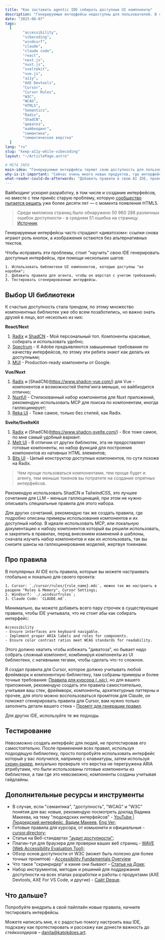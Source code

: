 ```yaml
---
title: "Как заставить agentic IDE собирать доступные UI компоненты"
description: "Генерируемые интерфейсы недоступны для пользователей. В статье описано что можно сделать, чтобы вернуть людям хорошие интерфейсы, не теряя скорости разработки."
date: "2025-08-07"
tags:
  [
		"accessibility",
		"vibecoding",
		"windsurf",
		"claude",
		"claude code",
		"react",
		"next.js",
		"nuxt.js",
		"sveltekit",
		"vue.js",
		"a11y",
		"AXE Devtools",
		"Cursor",
		"Cursor Rules",
		"W3C",
		"WCAG",
		"HTML5",
		"Semantics",
		"Radix",
		"ShadCN",
		"диватоз",
		"вайбкодинг",
		"семантика",
		"семантическая верстка"
  ]
lang: "ru"
slug: "keep-a11y-while-vibecoding"
layout: "~/ArticlePage.astro"

# META INFO
main-idea: "Генерируемые интерфейсы теряют свою доступность для пользователей"
why-is-it-important: "Сейчас очень много новых продуктов, где интерфейсы сгенерированы AI агентами, и разработчики снова забывают о том, что их интерфейсами предстоит пользоваться разным людям, совершенно разными способами"
what-reader-could-do-afterwards: "Добавить правила в свою AI IDE, провести небольшой аудит и протестировать свой интерфейс"
---
```


Вайбкодинг ускорил разработку, в том числе и создание интерфейсов, но вместе с тем принёс старую проблему, которую [сообщество пытается решить](https://developer.mozilla.org/en-US/curriculum/core/semantic-html/) уже более десяти лет — с момента появления HTML5.

> Среди миллиона страниц было обнаружено 50 960 288 различных ошибок доступности - в среднем 51 ошибка на страницу. [Источник](https://webaim.org/projects/million/)

Генерируемые интерфейсы часто страдают «диватозом»: ссылки снова играют роль кнопок, а изображения остаются без альтернативных текстов.

Чтобы исправить эти проблемы, стоит "научить" свою IDE генерировать доступные интерфейсы, при помощи нескольких шагов:

	1. Использовать библиотеки UI компонентов, которые доступны "из коробки";
	2. Добавить правила для агента, чтобы он верстал с учетом требований;
	3. Тестировать сгенерированные интерфейсы.


## Выбор UI библиотеки

К счастью доступность стала трендом, по этому множество компонентных библиотек уже обо всем позаботились, но важно знать друзей в лицо, вот несколько из них:

**React/Next**

1. [Radix](https://www.radix-ui.com/) и [ShadCN](https://ui.shadcn.com/) - Мой персональный топ. Компоненты красивые, собирать и использовать удобно;
2. [Spectrum](https://react-spectrum.adobe.com/react-spectrum/index.html) - К Adobe предъявляются завышенные требования по качеству интерфейсов, по этому эти ребята знают как делать их доступными;
3. [MUI](https://mui.com/) - Production-ready компоненты от Google.

**Vue/Nuxt**

1. [Radix](https://www.radix-vue.com/) и (ShadCN)(https://www.shadcn-vue.com/) для Vue - компонентов и возможностей theme'инга меньше, но вайбкодится отлично;
2. [NuxtUI](https://ui.nuxt.com/) - Стилизованный набор компонентов для Nuxt приложений, рекомендую использовать MCP для поиска по компонентам, иногда галлюцинирует;
3. [Reka UI](https://reka-ui.com/) - Тоже самое, только без стилей, как Radix.

**Svelte/SvelteKit**
1. [Radix](https://radix-svelte.com/) и (ShadCN)(https://www.shadcn-svelte.com/) - Все тоже самое, по мне самый удобный вариант.
2. [Melt UI](https://www.melt-ui.com/) - В отличии от других библиотек, эта не предоставляет готовые компоненты, но набор функций для построения компонентов из нативных HTML элементов;
3. [Bits UI](https://www.bits-ui.com/) - Целый конструктор доступных компонентов, по сути похоже на Radix.

> Чем проще пользоваться компонентами, тем проще будет и агенту, тем меньше токенов вы потратите на создание опрятных интерфейсов.

Рекомендую использовать ShadCN и TailwindCSS, это лучшее сочетание для LLM – меньше галлюцинаций, при этом не нужно описывать специальные правила для этого набора.

Для других сочетаний, рекомендую так же создать правила, где подробно описаны примеры использования компонентов и их доступный набор. В идеале использовать MCP, или локальную документацию к набору компонентов который вы решили использовать, и закрепить в правилах, перед внесением изменений в шаблоны, сначала изучить набор компонентов и как их использовать, так вы снизите шансы на галлюцинирование моделей, жертвуя токенами.

## Про правила

В популярных AI IDE есть правила, которые вы можете настраивать глобально и локально для своего проекта:

	1. Cursor: `./cursor/rules/{rule_name}.mdc`, можно так же настроить в разделе "Rules & Memory", Cursor Settings;
	2. Windsurf: `./.windsurfrules`;
	3. Claude Code: `CLAUDE.md`.

Минимально, вы можете добавить всего пару строчек в существующие правила, чтобы IDE учитывала, что не стоит абы как собирать интерфейс:

```text
Accessibility
- Ensure interfaces are keyboard navigable.
- Implement proper ARIA labels and roles for components.
- Ensure color contrast ratios meet WCAG standards for readability.
```

Этого должно хватить чтобы избежать "диватоза", но бывает надо собрать сложный компонент, комбинируя компоненты из UI библиотеки, с нативными тегами, чтобы сделать что-то сложное.

Я создал правила для Cursor, которое должно учитывать любой фреймворк и компонентную библиотеку, там собраны примеры и более точные требования: [Правила для курсора (`.mdc`)](/docs/cursor-accessibility-rules.mdc), но для вашего приложения, рекомендую создать эти правила самостоятельно, учитывая ваш стек, фреймворк, компоненты, архитектурные паттерны и прочее, для этого можно воспользоваться промптом  для Claude, он поможет сгенерировать правила для Cursor, вам нужно только заполнить детали вашего стека – [Промпт для генерации правил](/docs/accessibility-rules-generator-prompt.md).

Для других IDE, используйте те же подходы.

## Тестирование

Невозможно создать интерфейс для людей, не протестировав его самостоятельно. После применения всех правил, используя подходящую библиотеку, просто попробуйте использовать интерфейс который у вас получился, например с клавиатуры, затем используя [скрин-ридер](https://www.doka.guide/a11y/screenreaders/), визуально проверьте что верстка не перегружена ARIA атрибутами, что были использованы готовые компоненты из библиотеки, а там где это невозможно, компоненты созданы учитывая гайдлайны.

## Дополнительные ресурсы и инструменты

- В случае, если "семантика", "доступность", "WCAG" и "W3C" понятия для вас новые, рекомендую посмотреть доклад Вадима Макеева, на тему "людоедских интерфейсов" - [YouTube | Людоедский интерфейс, Вадим Макеев](https://www.youtube.com/watch?v=KAK-WAb9vow), [Eng Ver](https://www.youtube.com/watch?v=1N4t4xpXhmA);
- Готовые правила для курсора, от комьюнити и официальные - [cursor.directory](https://cursor.directory/rules);
- Статья на Веб-стандартах ["аудит доступности"](https://web-standards.ru/articles/a11y-audit-basics/);
- Плагин-тул для браузера для проверки ваших веб страниц - [WAVE (Web Accessibility Evaluation Tool)](https://wave.webaim.org/extension/);
- Обзор основ доступности от W3C (может быть полезно для более точных промптов) - [Accessibility Fundamentals Overview](https://www.w3.org/WAI/fundamentals/)
- Что такое "скринридер" и какие они бывают – [Статья на Доке](https://www.doka.guide/a11y/screenreaders/);
- Набор инструментов, методик и решений для поддержания доступности на всех этапах разработки и работы с продуктами (AXE Devtools, AXE For VS Code, и другие) - [Сайт Deque](https://www.deque.com/).


## Что дальше?

Попробуйте внедрить в свой пайплайн новые правила, начните тестировать интерфейсы.

Можете написать мне, я с радостью помогу настроить ваш IDE, подскажу как протестировать и расскажу как донести важность до стейкхолдеров – [danila@katokdoes.art](mailto:danila@katokdoes.art).
